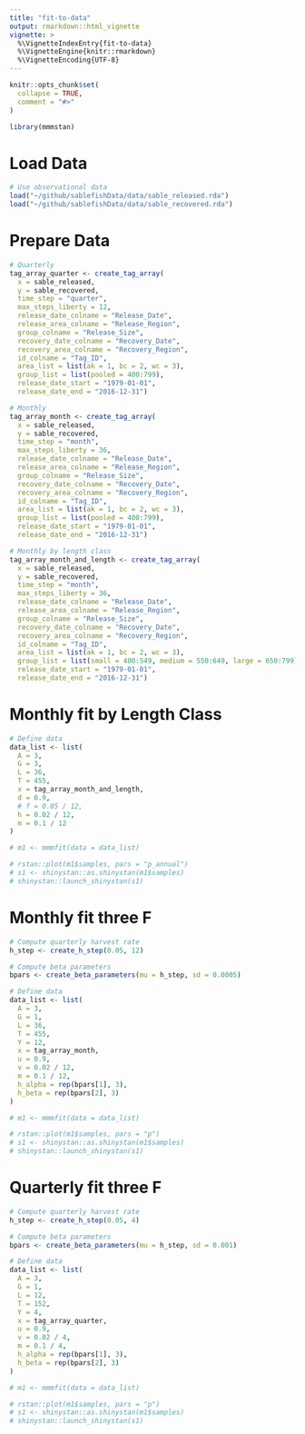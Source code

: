 ```yaml
---
title: "fit-to-data"
output: rmarkdown::html_vignette
vignette: >
  %\VignetteIndexEntry{fit-to-data}
  %\VignetteEngine{knitr::rmarkdown}
  %\VignetteEncoding{UTF-8}
---
```


```r
knitr::opts_chunk$set(
  collapse = TRUE,
  comment = "#>"
)
```

```r
library(mmmstan)
```


# Load Data
```r
# Use observational data
load("~/github/sablefishData/data/sable_released.rda")
load("~/github/sablefishData/data/sable_recovered.rda")

```

# Prepare Data
```r

# Quarterly
tag_array_quarter <- create_tag_array(
  x = sable_released,
  y = sable_recovered,
  time_step = "quarter",
  max_steps_liberty = 12,
  release_date_colname = "Release_Date",
  release_area_colname = "Release_Region",
  group_colname = "Release_Size",
  recovery_date_colname = "Recovery_Date",
  recovery_area_colname = "Recovery_Region",
  id_colname = "Tag_ID",
  area_list = list(ak = 1, bc = 2, wc = 3),
  group_list = list(pooled = 400:799),
  release_date_start = "1979-01-01",
  release_date_end = "2016-12-31")

# Monthly
tag_array_month <- create_tag_array(
  x = sable_released,
  y = sable_recovered,
  time_step = "month",
  max_steps_liberty = 36,
  release_date_colname = "Release_Date",
  release_area_colname = "Release_Region",
  group_colname = "Release_Size",
  recovery_date_colname = "Recovery_Date",
  recovery_area_colname = "Recovery_Region",
  id_colname = "Tag_ID",
  area_list = list(ak = 1, bc = 2, wc = 3),
  group_list = list(pooled = 400:799),
  release_date_start = "1979-01-01",
  release_date_end = "2016-12-31")

# Monthly by length class
tag_array_month_and_length <- create_tag_array(
  x = sable_released,
  y = sable_recovered,
  time_step = "month",
  max_steps_liberty = 36,
  release_date_colname = "Release_Date",
  release_area_colname = "Release_Region",
  group_colname = "Release_Size",
  recovery_date_colname = "Recovery_Date",
  recovery_area_colname = "Recovery_Region",
  id_colname = "Tag_ID",
  area_list = list(ak = 1, bc = 2, wc = 3),
  group_list = list(small = 400:549, medium = 550:649, large = 650:799),
  release_date_start = "1979-01-01",
  release_date_end = "2016-12-31")

```


# Monthly fit by Length Class
```r
# Define data
data_list <- list(
  A = 3,
  G = 3,
  L = 36,
  T = 455,
  x = tag_array_month_and_length,
  d = 0.9,
  # f = 0.05 / 12,
  h = 0.02 / 12,
  m = 0.1 / 12
)

# m1 <- mmmfit(data = data_list)

# rstan::plot(m1$samples, pars = "p_annual")
# s1 <- shinystan::as.shinystan(m1$samples)
# shinystan::launch_shinystan(s1)

```

# Monthly fit three F
```r
# Compute quarterly harvest rate
h_step <- create_h_step(0.05, 12)

# Compute beta parameters
bpars <- create_beta_parameters(mu = h_step, sd = 0.0005)

# Define data
data_list <- list(
  A = 3,
  G = 1,
  L = 36,
  T = 455,
  Y = 12,
  x = tag_array_month,
  u = 0.9,
  v = 0.02 / 12,
  m = 0.1 / 12,
  h_alpha = rep(bpars[1], 3),
  h_beta = rep(bpars[2], 3)
)

# m1 <- mmmfit(data = data_list)

# rstan::plot(m1$samples, pars = "p")
# s1 <- shinystan::as.shinystan(m1$samples)
# shinystan::launch_shinystan(s1)

```

# Quarterly fit three F
```r
# Compute quarterly harvest rate
h_step <- create_h_step(0.05, 4)

# Compute beta parameters
bpars <- create_beta_parameters(mu = h_step, sd = 0.001)

# Define data
data_list <- list(
  A = 3,
  G = 1,
  L = 12,
  T = 152,
  Y = 4,
  x = tag_array_quarter,
  u = 0.9,
  v = 0.02 / 4,
  m = 0.1 / 4,
  h_alpha = rep(bpars[1], 3),
  h_beta = rep(bpars[2], 3)
)

# m1 <- mmmfit(data = data_list)

# rstan::plot(m1$samples, pars = "p")
# s1 <- shinystan::as.shinystan(m1$samples)
# shinystan::launch_shinystan(s1)

```
